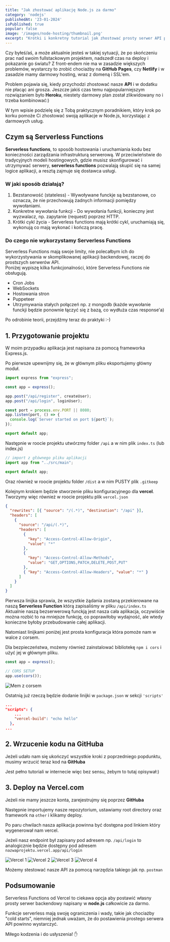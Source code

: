 ```yaml
---
title: "Jak zhostować aplikację Node.js za darmo"
category: 'nodejs'
publishedAt: '23-01-2024'
isPublished: true
popular: false
image: '/images/node-hosting/thumbnail.png'
excerpt: "Krótki i konkretny tutorial jak zhostować prosty serwer API przy pomocy Serverless Functions."
---
```


Czy byłeś/aś, a może aktualnie jesteś w takiej sytuacji, że po skończeniu prac nad swoim fullstackowym projektem, nadszedł czas na deploy i pokazanie go światu? Z front-endem nie ma w zasadzie większych problemów, wystarczy to zrobić chociażby na **GitHub Pages**, czy **Netlify** i w zasadzie mamy darmowy hosting, wraz z domeną i SSL'em.

Problem pojawia się, kiedy przychodzi zhostować nasze **API** i w dodatku nie płacąc ani grosza. Jeszcze jakiś czas temu najpopularniejszym rozwiązaniem było **Heroku**, niestety darmowy plan został zlikwidowany no i trzeba kombinować:)

W tym wpisie podzielę się z Tobą praktycznym poradnikiem, który krok po korku pomoże Ci zhostować swoją aplikacje w Node.js, korzystając z darmowych usług.

## Czym są Serverless Functions

**Serverless functions**, to sposób hostowania i uruchamiania kodu bez konieczności zarządzania infrastrukturą serwerową. W przeciwieństwie do tradycyjnych modeli hostingowych, gdzie musisz skonfigurować i utrzymywać serwery, **serverless functions** pozwalają skupić się na samej logice aplikacji, a resztą zajmuje się dostawca usługi.

### W jaki sposób działają?

1. Bezstanowość (stateless) - Wywoływane funckje są bezstanowe, co oznacza, że nie przechowują żadnych informacji pomiędzy wywołaniami.
2. Konkretne wywołania funkcji - Do wywołania funkcji, konieczny jest wyzwalacz, np. zapytanie (request) poprzez HTTP.
3. Krótki cykl życia - Serverless functions mają krótki cykl, uruchamiają się, wykonują co mają wykonać i kończą pracę.

### Do czego nie wykorzystamy Serverless Functions

Serverless Functions mają swoje limity, nie polecałbym ich do wykorzystywania w skomplikowanej aplikacji backendowej, raczej do prostszych serwerów API. <br />Poniżej wypiszę kilka funkcjonalności, które Serverless Functions nie obsługują.

- Cron Jobs
- WebSockets
- Hostowania stron
- Puppeteer 
- Utrzymywania stałych połączeń np. z mongodb (każde wywołanie funckji będzie ponownie łączyć się z bazą, co wydłuża czas response'a)

Po odrobinie teorii, przejdźmy teraz do praktyki :-)

## 1. Przygotowanie projektu 

W moim przypadku aplikacja jest napisana za pomocą frameworka Express.js.

Po pierwsze upewnijmy się, że w głównym pliku eksportujemy główny moduł.

```ts
import express from "express";

const app = express();

app.post("/api/register", createUser);
app.post("/api/login", loginUser);

const port = process.env.PORT || 8080;
app.listen(port, () => {
  console.log(`Server started on port ${port}`);
});

export default app;
```

Następnie w roocie projektu utwórzmy folder ```/api``` a w nim plik ```index.ts``` (lub index.js)

```ts
// import z głównego pliku aplikacji
import app from "../src/main";

export default app;
```

Oraz również w roocie projektu folder ```/dist``` a w nim PUSTY plik ```.gitkeep```

Kolejnym krokiem będzie stworzenie pliku konfiguracyjnego dla **vercel**. Tworzymy więc również w roocie projektu plik ```vercel.json```

```json
{
  "rewrites": [{ "source": "/(.*)", "destination": "/api" }],
  "headers": [
    {
      "source": "/api/(.*)",
      "headers": [
        {
          "key": "Access-Control-Allow-Origin",
          "value": "*"
        },
        {
          "key": "Access-Control-Allow-Methods",
          "value": "GET,OPTIONS,PATCH,DELETE,POST,PUT"
        },
        { "key": "Access-Control-Allow-Headers", "value": "*" }
      ]
    }
  ]
}
```

Pierwsza linijka sprawia, że wszystkie żądania zostaną przekierowane na naszą **Serverless Function** którą zapisaliśmy w pliku ```/api/index.ts```
Aktualnie naszą bezserwerową funckją jest nasza cała aplikacja, oczywiście można rozbić to na mniejsze funkcję, co poprawiłoby wydajność, ale wtedy konieczne byłoby przebudowanie całej aplikacji.

Natomiast linijkami poniżej jest prosta konfiguracja która pomoże nam w walce z corsem.

Dla bezpieczeństwa, możemy również zainstalować bibliotekę ```npm i cors``` i użyć jej w głównym pliku.

```ts
const app = express();

// CORS SETUP
app.use(cors());
```

<Image
      src="/images/node-hosting/cors.jpg"
      alt="Mem z corsem"
    />

Ostatnią już rzeczą będzie dodanie linijki w ```package.json``` w sekcji ```'scripts'```

```json
...
"scripts": {
    ...
    "vercel-build": "echo hello"
  },
...
```

## 2. Wrzucenie kodu na GitHuba

Jeżeli udało nam się ukończyć wszystkie kroki z poprzedniego popdunktu, musimy wrzucić teraz kod na **GitHuba**

Jest pełno tutoriali w internecie więc bez sensu, żebym to tutaj opisywał:)

## 3. Deploy na Vercel.com

Jeżeli nie mamy jeszcze konta, zarejestrujmy się poprzez **GitHuba**

Następnie importujemy nasze repozytorium, ustawiamy root directory oraz framework na ```other``` i klikamy deploy.

Po paru chwilach nasza aplikacja powinna być dostępna pod linkiem który wygenerował nam vercel.

Jeżeli nasz endpoint był zapisany pod adresem np. ```/api/login``` to analogicznie będzie dostępny pod adresem ```nazwaprojektu.vercel.app/api/login```

<Image
      src="/images/node-hosting/vercel1.PNG"
      alt="Vercel 1"
/>
<Image
      src="/images/node-hosting/vercel2.PNG"
      alt="Vercel 2"
/>
<Image
      src="/images/node-hosting/vercel3.PNG"
      alt="Vercel 3"
/>
<Image
      src="/images/node-hosting/vercel4.PNG"
      alt="Vercel 4"
/>

Możemy stestować nasze API za pomocą narzędzia takiego jak np. ```postman```

## Podsumowanie

Serverless Functions od Vercel to ciekawa opcja aby postawić własny prosty serwer backendowy napisany w **node.js** całkowicie za darmo.

Funkcje serverless mają swoję ograniczenia i wady, takie jak chociażby "cold starts", niemniej jednak uważam, że do postawienia prostego serwera API powinno wystarczyć.

Miłego kodzenia i do usłyszenia! ✋